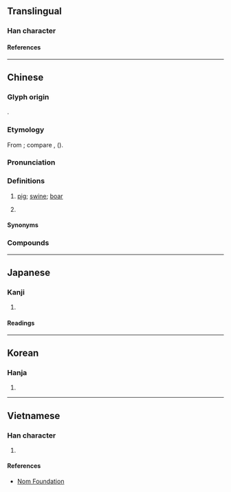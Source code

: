 {{character info/new}}
==Translingual==

===Han character===
{{Han char|rn=58|rad=彐|as=09|sn=12|four=27711|canj=VMPOP|ids=⿱彑⿲匕矢匕}}

====References====
{{Han ref|kx=0362.170|dkj=09931|dj=0680.330|hdz=20961.140|uh=5F58}}

----

==Chinese==
{{zh-forms}}

===Glyph origin===
{{Han etym}}
{{Han compound|豕|矢|ls=ic|ls2=psc|c1=s|c2=p|t1=pig; boar|t2=arrow}}.

===Etymology===
From {{der|zh|qfa-tak}}; compare {{cog|qfa-kms-pro|*ʔdlaːi⁵||wild pig}}, {{cog|lic-pro|*C-ləc||wild boar}} ({{zh-ref|Schuessler, 2007}}).

===Pronunciation===
{{zh-pron
|m=zhì
|c=zi6
|h=pfs=
|md=dê
|mn=tē
|mn-t=di6
|w=3zr
|mc=y
|oc=y
|cat=n,pn
}}

===Definitions===
{{zh-hanzi}}

# {{lb|zh|literary}} [[pig]]; [[swine]]; [[boar]]
# {{surname|lang=zh}}

====Synonyms====
{{zh-dial|豬}}

===Compounds===
{{zh-der|人彘|彘肩|狗彘|犬彘之食|狗彘不食|狗彘不若|曾子殺彘|殺彘教子|犬彘|狗彘不如|行同狗彘|行若狗彘|乳彘|依斟流彘|彘牢|彘盧|彘肩斗酒|彘豪|彘顱|彘首|毫彘|牛彘胞|牢彘|田彘|眾彘|豕彘|豪彘|豬彘|賁彘|赤彘|野彘}}

----

==Japanese==

===Kanji===
{{ja-kanji|grade=|rs=彐09}}

# {{defn|lang=ja|sort=彐09}}

====Readings====
{{ja-readings
|on=てい, でい, えい, え
|kun=ぶた
}}

----

==Korean==

===Hanja===
{{ko-hanja|체}}

# {{defn|lang=ko|sort=彐09}}

----

==Vietnamese==

===Han character===
{{vi-readings|rs=彐09|reading=trệ}}

# {{defn|lang=vi|sort=彐09}}

====References====
* [http://nomfoundation.org/common/nom_details.php?codepoint=5f58 Nom Foundation]